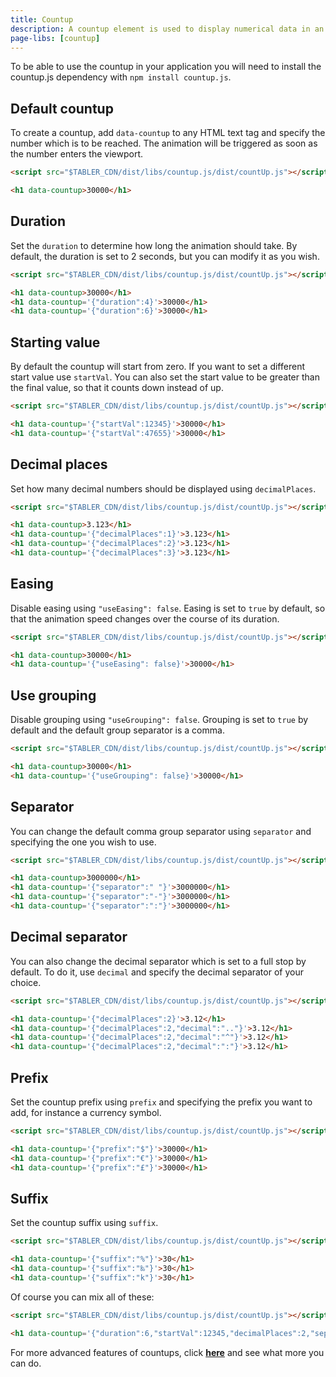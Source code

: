 ```yaml
---
title: Countup
description: A countup element is used to display numerical data in an interesting way and make the interface more interactive.
page-libs: [countup]
---
```


To be able to use the countup in your application you will need to install the countup.js dependency with `npm install countup.js`.

## Default countup

To create a countup, add `data-countup` to any HTML text tag and specify the number which is to be reached. The animation will be triggered as soon as the number enters the viewport.

```html code example
<script src="$TABLER_CDN/dist/libs/countup.js/dist/countUp.js"></script>

<h1 data-countup>30000</h1>
```

## Duration

Set the `duration` to determine how long the animation should take. By default, the duration is set to 2 seconds, but you can modify it as you wish.

```html code example
<script src="$TABLER_CDN/dist/libs/countup.js/dist/countUp.js"></script>

<h1 data-countup>30000</h1>
<h1 data-countup='{"duration":4}'>30000</h1>
<h1 data-countup='{"duration":6}'>30000</h1>
```

## Starting value

By default the countup will start from zero. If you want to set a different start value use `startVal`.
You can also set the start value to be greater than the final value, so that it counts down instead of up.

```html code example
<script src="$TABLER_CDN/dist/libs/countup.js/dist/countUp.js"></script>

<h1 data-countup='{"startVal":12345}'>30000</h1>
<h1 data-countup='{"startVal":47655}'>30000</h1>
```

## Decimal places

Set how many decimal numbers should be displayed using `decimalPlaces`.

```html code example
<script src="$TABLER_CDN/dist/libs/countup.js/dist/countUp.js"></script>

<h1 data-countup>3.123</h1>
<h1 data-countup='{"decimalPlaces":1}'>3.123</h1>
<h1 data-countup='{"decimalPlaces":2}'>3.123</h1>
<h1 data-countup='{"decimalPlaces":3}'>3.123</h1>
```

## Easing

Disable easing using `"useEasing": false`. Easing is set to `true` by default, so that the animation speed changes over the course of its duration.

```html code example
<script src="$TABLER_CDN/dist/libs/countup.js/dist/countUp.js"></script>

<h1 data-countup>30000</h1>
<h1 data-countup='{"useEasing": false}'>30000</h1>
```

## Use grouping

Disable grouping using `"useGrouping": false`. Grouping is set to `true` by default and the default group separator is a comma.

```html code example
<script src="$TABLER_CDN/dist/libs/countup.js/dist/countUp.js"></script>

<h1 data-countup>30000</h1>
<h1 data-countup='{"useGrouping": false}'>30000</h1>
```

## Separator

You can change the default comma group separator using `separator` and specifying the one you wish to use.

```html code example
<script src="$TABLER_CDN/dist/libs/countup.js/dist/countUp.js"></script>

<h1 data-countup>3000000</h1>
<h1 data-countup='{"separator":" "}'>3000000</h1>
<h1 data-countup='{"separator":"-"}'>3000000</h1>
<h1 data-countup='{"separator":":"}'>3000000</h1>
```

## Decimal separator

You can also change the decimal separator which is set to a full stop by default. To do it, use `decimal` and specify the decimal separator of your choice.

```html code example
<script src="$TABLER_CDN/dist/libs/countup.js/dist/countUp.js"></script>

<h1 data-countup='{"decimalPlaces":2}'>3.12</h1>
<h1 data-countup='{"decimalPlaces":2,"decimal":".."}'>3.12</h1>
<h1 data-countup='{"decimalPlaces":2,"decimal":"^"}'>3.12</h1>
<h1 data-countup='{"decimalPlaces":2,"decimal":":"}'>3.12</h1>
```

## Prefix

Set the countup prefix using `prefix` and specifying the prefix you want to add, for instance a currency symbol.

```html code example
<script src="$TABLER_CDN/dist/libs/countup.js/dist/countUp.js"></script>

<h1 data-countup='{"prefix":"$"}'>30000</h1>
<h1 data-countup='{"prefix":"€"}'>30000</h1>
<h1 data-countup='{"prefix":"£"}'>30000</h1>
```

## Suffix

Set the countup suffix using `suffix`.

```html code example
<script src="$TABLER_CDN/dist/libs/countup.js/dist/countUp.js"></script>

<h1 data-countup='{"suffix":"%"}'>30</h1>
<h1 data-countup='{"suffix":"‰"}'>30</h1>
<h1 data-countup='{"suffix":"k"}'>30</h1>
```

Of course you can mix all of these:

```html code example
<script src="$TABLER_CDN/dist/libs/countup.js/dist/countUp.js"></script>

<h1 data-countup='{"duration":6,"startVal":12345,"decimalPlaces":2,"separator":" ","prefix":"$"}'>64547834.76</h1>
```

For more advanced features of countups, click [**here**](https://inorganik.github.io/countUp.js/) and see what more you can do.
